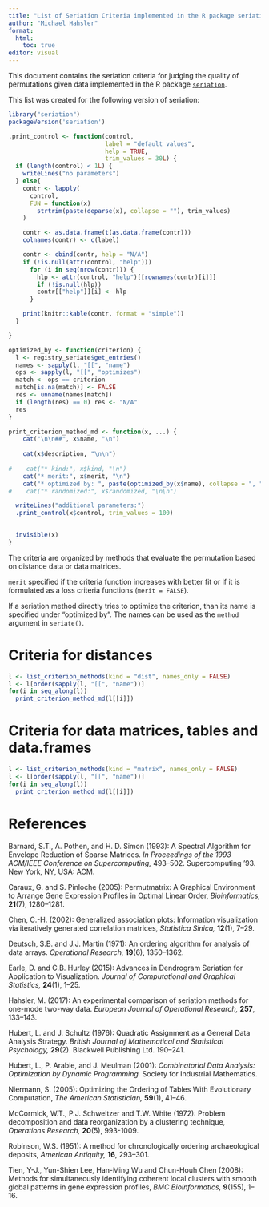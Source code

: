```yaml
---
title: "List of Seriation Criteria implemented in the R package seriation"
author: "Michael Hahsler"
format: 
  html:
    toc: true
editor: visual
---
```


This document contains the seriation criteria for judging the quality of permutations given data implemented in the R package [`seriation`](https://github.com/mhahsler/seriation). 

This list was created for the following version of seriation:
```r
library("seriation")
packageVersion('seriation')
```


```r
.print_control <- function(control,
                           label = "default values",
                           help = TRUE,
                           trim_values = 30L) {
  if (length(control) < 1L) {
    writeLines("no parameters")
  } else{
    contr <- lapply(
      control,
      FUN = function(x)
        strtrim(paste(deparse(x), collapse = ""), trim_values)
    )

    contr <- as.data.frame(t(as.data.frame(contr)))
    colnames(contr) <- c(label)

    contr <- cbind(contr, help = "N/A")
    if (!is.null(attr(control, "help")))
      for (i in seq(nrow(contr))) {
        hlp <- attr(control, "help")[[rownames(contr)[i]]]
        if (!is.null(hlp))
        contr[["help"]][i] <- hlp
      }

    print(knitr::kable(contr, format = "simple"))
  }

}

optimized_by <- function(criterion) {
  l <- registry_seriate$get_entries()
  names <- sapply(l, "[[", "name")
  ops <- sapply(l, "[[", "optimizes")
  match <- ops == criterion
  match[is.na(match)] <- FALSE
  res <- unname(names[match])
  if (length(res) == 0) res <- "N/A"
  res
}

print_criterion_method_md <- function(x, ...) {
    cat("\n\n##", x$name, "\n")
  
    cat(x$description, "\n\n")
    
#    cat("* kind:", x$kind, "\n")
    cat("* merit:", x$merit, "\n")
    cat("* optimized by: ", paste(optimized_by(x$name), collapse = ", "), "\n\n")
#    cat("* randomized:", x$randomized, "\n\n")

  writeLines("additional parameters:")
  .print_control(x$control, trim_values = 100)

  
  invisible(x)
}

```

The criteria are organized by methods that evaluate the permutation based on 
distance data or data matrices. 

`merit` specified if the criteria function increases with better fit or if
it is formulated as a loss criteria functions (`merit = FALSE`).

If a seriation method directly tries to optimize the criterion, than its name is 
specified under "optimized by". The names can be used as the `method` argument in 
`seriate()`.

# Criteria for distances

```r
l <- list_criterion_methods(kind = "dist", names_only = FALSE)
l <- l[order(sapply(l, "[[", "name"))]
for(i in seq_along(l))
  print_criterion_method_md(l[[i]])
```

# Criteria for data matrices, tables and data.frames

```r
l <- list_criterion_methods(kind = "matrix", names_only = FALSE)
l <- l[order(sapply(l, "[[", "name"))]
for(i in seq_along(l))
  print_criterion_method_md(l[[i]])
```
# References

Barnard, S.T., A. Pothen, and H. D. Simon (1993): A Spectral
Algorithm for Envelope Reduction of Sparse Matrices. _In Proceedings of
the 1993 ACM/IEEE Conference on Supercomputing,_ 493--502. Supercomputing
'93. New York, NY, USA: ACM.

Caraux, G. and S. Pinloche (2005): Permutmatrix: A Graphical Environment to
Arrange Gene Expression Profiles in Optimal Linear Order,
_Bioinformatics,_ **21**(7), 1280--1281.

Chen, C.-H. (2002): Generalized association plots: Information visualization
via iteratively generated correlation matrices, _Statistica Sinica,_
**12**(1), 7--29.

Deutsch, S.B. and J.J. Martin (1971): An ordering algorithm for analysis of
data arrays. _Operational Research,_ **19**(6), 1350--1362.
\doi{10.1287/opre.19.6.1350}

Earle, D. and C.B. Hurley (2015): Advances in Dendrogram Seriation for
Application to Visualization. _Journal of Computational and Graphical
Statistics,_ **24**(1), 1--25.
\doi{10.1080/10618600.2013.874295}

Hahsler, M. (2017): An experimental comparison of seriation methods for
one-mode two-way data. _European Journal of Operational Research,_
**257**, 133--143.
\doi{10.1016/j.ejor.2016.08.066}

Hubert, L. and J. Schultz (1976): Quadratic Assignment as a General Data
Analysis Strategy. _British Journal of Mathematical and Statistical
Psychology,_ **29**(2). Blackwell Publishing Ltd. 190--241.
\doi{10.1111/j.2044-8317.1976.tb00714.x}

Hubert, L., P. Arabie, and J. Meulman (2001): _Combinatorial Data
Analysis: Optimization by Dynamic Programming._ Society for Industrial
Mathematics.
\doi{10.1137/1.9780898718553}

Niermann, S. (2005): Optimizing the Ordering of Tables With Evolutionary
Computation, _The American Statistician,_ **59**(1), 41--46.
\doi{10.1198/000313005X22770}

McCormick, W.T., P.J. Schweitzer and T.W. White (1972): Problem
decomposition and data reorganization by a clustering technique,
_Operations Research,_ **20**(5), 993-1009.
\doi{10.1287/opre.20.5.993}

Robinson, W.S. (1951): A method for chronologically ordering archaeological
deposits, _American Antiquity,_ **16**, 293--301.
\doi{10.2307/276978}

Tien, Y-J., Yun-Shien Lee, Han-Ming Wu and Chun-Houh Chen (2008): Methods
for simultaneously identifying coherent local clusters with smooth global
patterns in gene expression profiles, _BMC Bioinformatics,_
**9**(155), 1--16.
\doi{10.1186/1471-2105-9-155}
